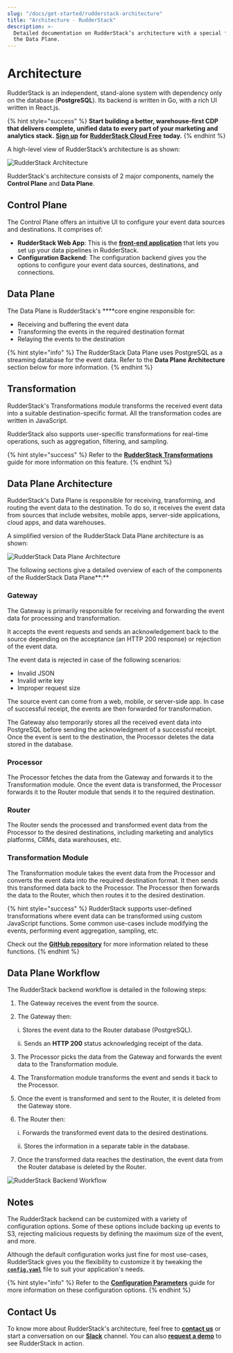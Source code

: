 ```yaml
---
slug: "/docs/get-started/rudderstack-architecture"
title: "Architecture - RudderStack"
description: >-
  Detailed documentation on RudderStack’s architecture with a special focus on
  the Data Plane.
---
```


# Architecture

RudderStack is an independent, stand-alone system with dependency only on the database \(**PostgreSQL**\). Its backend is written in Go, with a rich UI written in React.js.

{% hint style="success" %}
**Start building a better, warehouse-first CDP that delivers complete, unified data to every part of your marketing and analytics stack.** [**Sign up**](https://app.rudderlabs.com/signup?type=freetrial) **for** [**RudderStack Cloud Free**](https://app.rudderlabs.com/signup?type=freetrial) **today.**
{% endhint %}

A high-level view of RudderStack’s architecture is as shown:

![RudderStack Architecture](../.gitbook/assets/rudderstack-architecture.png)

RudderStack's architecture consists of 2 major components, namely the **Control Plane** and **Data Plane**.

## **Control Plane**

The Control Plane offers an intuitive UI to configure your event data sources and destinations. It comprises of:

- **RudderStack Web App**: This is the [**front-end application**](https://app.rudderlabs.com/signup?type=freetrial) that lets you set up your data pipelines in RudderStack.
- **Configuration Backend**: The configuration backend gives you the options to configure your event data sources, destinations, and connections.

## **Data Plane**

The Data Plane is RudderStack's \*\*\*\*core engine responsible for:

- Receiving and buffering the event data
- Transforming the events in the required destination format
- Relaying the events to the destination

{% hint style="info" %}
The RudderStack Data Plane uses PostgreSQL as a streaming database for the event data. Refer to the **Data Plane Architecture** section below for more information.
{% endhint %}

## **Transformation**

RudderStack's Transformations module transforms the received event data into a suitable destination-specific format. All the transformation codes are written in JavaScript.

RudderStack also supports user-specific transformations for real-time operations, such as aggregation, filtering, and sampling.

{% hint style="success" %}
Refer to the [**RudderStack Transformations**](../adding-a-new-user-transformation-in-rudderstack/) guide for more information on this feature.
{% endhint %}

## **Data Plane Architecture**

RudderStack's Data Plane is responsible for receiving, transforming, and routing the event data to the destination. To do so, it receives the event data from sources that include websites, mobile apps, server-side applications, cloud apps, and data warehouses.

A simplified version of the RudderStack Data Plane architecture is as shown:

![RudderStack Data Plane Architecture](https://lh4.googleusercontent.com/cI7FcmudLVOedkLXA2AwV0tWVI3fZtA66v3Mt8WYGEZnhC8_D-pW53twoh-BbfEBHGw-dvg5tCllbE0xwvGj1b1uPN3KpZU2PAWi0IAS36XzrrzYTm2jcSmjegti_Z57Ca9hZRn4)

The following sections give a detailed overview of each of the components of the RudderStack Data Plane**:**

### **Gateway**

The Gateway is primarily responsible for receiving and forwarding the event data for processing and transformation.

It accepts the event requests and sends an acknowledgement back to the source depending on the acceptance \(an HTTP 200 response\) or rejection of the event data.

The event data is rejected in case of the following scenarios:

- Invalid JSON
- Invalid write key
- Improper request size

The source event can come from a web, mobile, or server-side app. In case of successful receipt, the events are then forwarded for transformation.

The Gateway also temporarily stores all the received event data into PostgreSQL before sending the acknowledgment of a successful receipt. Once the event is sent to the destination, the Processor deletes the data stored in the database.

### **Processor**

The Processor fetches the data from the Gateway and forwards it to the Transformation module. Once the event data is transformed, the Processor forwards it to the Router module that sends it to the required destination.

### **Router**

The Router sends the processed and transformed event data from the Processor to the desired destinations, including marketing and analytics platforms, CRMs, data warehouses, etc.

### **Transformation Module**

The Transformation module takes the event data from the Processor and converts the event data into the required destination format. It then sends this transformed data back to the Processor. The Processor then forwards the data to the Router, which then routes it to the desired destination.

{% hint style="success" %}
RudderStack supports user-defined transformations where event data can be transformed using custom JavaScript functions. Some common use-cases include modifying the events, performing event aggregation, sampling, etc.

Check out the [**GitHub repository**](https://github.com/rudderlabs/sample-user-transformers) for more information related to these functions.
{% endhint %}

## **Data Plane Workflow**

The RudderStack backend workflow is detailed in the following steps:

1. The Gateway receives the event from the source.
2. The Gateway then:

   i. Stores the event data to the Router database \(PostgreSQL\).

   ii. Sends an **HTTP 200** status acknowledging receipt of the data.

3. The Processor picks the data from the Gateway and forwards the event data to the Transformation module.
4. The Transformation module transforms the event and sends it back to the Processor.
5. Once the event is transformed and sent to the Router, it is deleted from the Gateway store.
6. The Router then:

   i. Forwards the transformed event data to the desired destinations.

   ii. Stores the information in a separate table in the database.

7. Once the transformed data reaches the destination, the event data from the Router database is deleted by the Router.

![RudderStack Backend Workflow](../.gitbook/assets/screen-shot-2021-06-07-at-1.25.57-pm.png)

## **Notes**

The RudderStack backend can be customized with a variety of configuration options. Some of these options include backing up events to S3, rejecting malicious requests by defining the maximum size of the event, and more.

Although the default configuration works just fine for most use-cases, RudderStack gives you the flexibility to customize it by tweaking the [**`config.yaml`**](https://github.com/rudderlabs/rudder-server/blob/master/config/config.yaml) file to suit your application's needs.

{% hint style="info" %}
Refer to the [**Configuration Parameters**](../user-guides/administrators-guide/config-parameters.md) guide for more information on these configuration options.
{% endhint %}

## Contact Us

To know more about RudderStack's architecture, feel free to [**contact us**](mailto:%20docs@rudderstack.com) or start a conversation on our [**Slack**](https://resources.rudderstack.com/join-rudderstack-slack) channel. You can also [**request a demo**](https://rudderstack.com/request-a-demo/) to see RudderStack in action.
